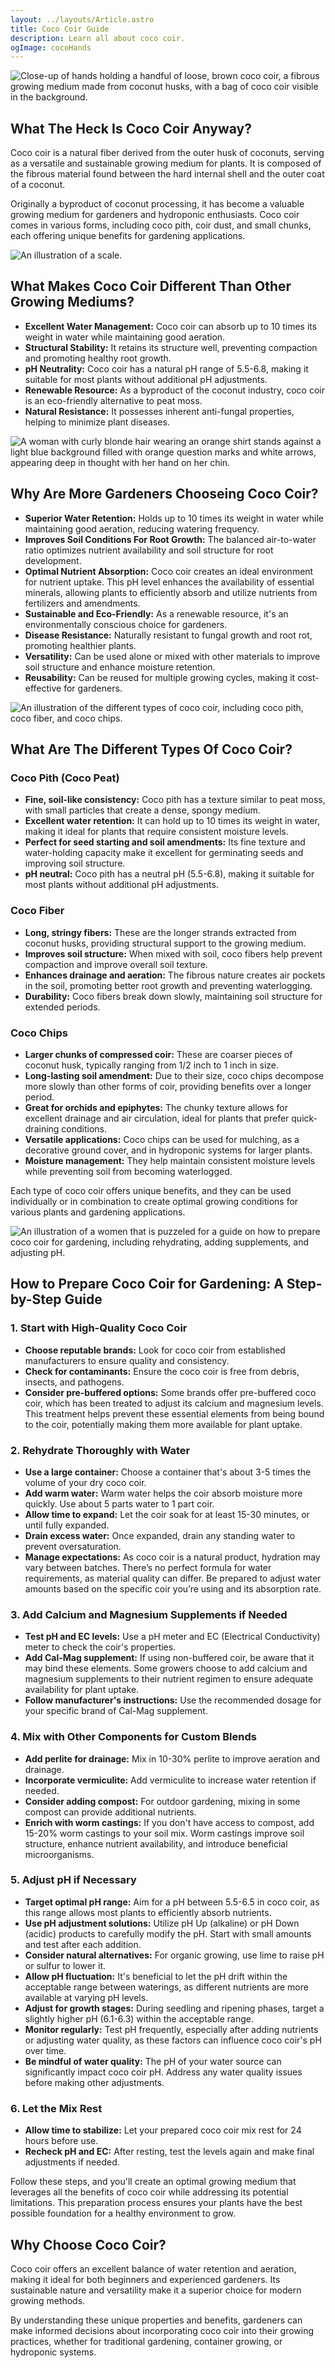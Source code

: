 ```yaml
---
layout: ../layouts/Article.astro
title: Coco Coir Guide
description: Learn all about coco coir.
ogImage: cocoHands
---
```


<Image 
src={cocoHands}
class="rounded-sm"
alt="Close-up of hands holding a handful of loose, brown coco coir, a fibrous growing medium made from coconut husks, with a bag of coco coir visible in the background." 
/>

## What The Heck Is Coco Coir Anyway?

Coco coir is a natural fiber derived from the outer husk of coconuts, serving as a versatile and sustainable growing medium for plants. It is composed of the fibrous material found between the hard internal shell and the outer coat of a coconut.

Originally a byproduct of coconut processing, it has become a valuable growing medium for gardeners and hydroponic enthusiasts. Coco coir comes in various forms, including coco pith, coir dust, and small chunks, each offering unique benefits for gardening applications.

<Image 
src={scale}
alt="An illustration of a scale."
/>

## What Makes Coco Coir Different Than Other Growing Mediums?

* **Excellent Water Management:** Coco coir can absorb up to 10 times its weight in water while maintaining good aeration.
* **Structural Stability:** It retains its structure well, preventing compaction and promoting healthy root growth.
* **pH Neutrality:** Coco coir has a natural pH range of 5.5-6.8, making it suitable for most plants without additional pH adjustments.
* **Renewable Resource:** As a byproduct of the coconut industry, coco coir is an eco-friendly alternative to peat moss.
* **Natural Resistance:** It possesses inherent anti-fungal properties, helping to minimize plant diseases.

<Image 
src={womenQuestion}
alt="A woman with curly blonde hair wearing an orange shirt stands against a light blue background filled with orange question marks and white arrows, appearing deep in thought with her hand on her chin."
class="rounded-sm"
/>

## Why Are More Gardeners Chooseing Coco Coir?

* **Superior Water Retention:** Holds up to 10 times its weight in water while maintaining good aeration, reducing watering frequency.
* **Improves Soil Conditions For Root Growth:** The balanced air-to-water ratio optimizes nutrient availability and soil structure for root development.
* **Optimal Nutrient Absorption:** Coco coir creates an ideal environment for nutrient uptake. This pH level enhances the availability of essential minerals, allowing plants to efficiently absorb and utilize nutrients from fertilizers and amendments.
* **Sustainable and Eco-Friendly:** As a renewable resource, it's an environmentally conscious choice for gardeners.
* **Disease Resistance:** Naturally resistant to fungal growth and root rot, promoting healthier plants.
* **Versatility:** Can be used alone or mixed with other materials to improve soil structure and enhance moisture retention.
* **Reusability:** Can be reused for multiple growing cycles, making it cost-effective for gardeners.

<Image 
src={cocoTypes}
alt="An illustration of the different types of coco coir, including coco pith, coco fiber, and coco chips."
class="rounded-sm"
/>

## What Are The Different Types Of Coco Coir?

### Coco Pith (Coco Peat)
* **Fine, soil-like consistency:** Coco pith has a texture similar to peat moss, with small particles that create a dense, spongy medium.
* **Excellent water retention:** It can hold up to 10 times its weight in water, making it ideal for plants that require consistent moisture levels.
* **Perfect for seed starting and soil amendments:** Its fine texture and water-holding capacity make it excellent for germinating seeds and improving soil structure.
* **pH neutral:** Coco pith has a neutral pH (5.5-6.8), making it suitable for most plants without additional pH adjustments.

### Coco Fiber
* **Long, stringy fibers:** These are the longer strands extracted from coconut husks, providing structural support to the growing medium.
* **Improves soil structure:** When mixed with soil, coco fibers help prevent compaction and improve overall soil texture.
* **Enhances drainage and aeration:** The fibrous nature creates air pockets in the soil, promoting better root growth and preventing waterlogging.
* **Durability:** Coco fibers break down slowly, maintaining soil structure for extended periods.

### Coco Chips
* **Larger chunks of compressed coir:** These are coarser pieces of coconut husk, typically ranging from 1/2 inch to 1 inch in size.
* **Long-lasting soil amendment:** Due to their size, coco chips decompose more slowly than other forms of coir, providing benefits over a longer period.
* **Great for orchids and epiphytes:** The chunky texture allows for excellent drainage and air circulation, ideal for plants that prefer quick-draining conditions.
* **Versatile applications:** Coco chips can be used for mulching, as a decorative ground cover, and in hydroponic systems for larger plants.
* **Moisture management:** They help maintain consistent moisture levels while preventing soil from becoming waterlogged.

Each type of coco coir offers unique benefits, and they can be used individually or in combination to create optimal growing conditions for various plants and gardening applications.

<Image 
src={howTo}
alt="An illustration of a women that is puzzeled for a guide on how to prepare coco coir for gardening, including rehydrating, adding supplements, and adjusting pH."
/>

## How to Prepare Coco Coir for Gardening: A Step-by-Step Guide

### 1. Start with High-Quality Coco Coir
* **Choose reputable brands:** Look for coco coir from established manufacturers to ensure quality and consistency.
* **Check for contaminants:** Ensure the coco coir is free from debris, insects, and pathogens.
* **Consider pre-buffered options:** Some brands offer pre-buffered coco coir, which has been treated to adjust its calcium and magnesium levels. This treatment helps prevent these essential elements from being bound to the coir, potentially making them more available for plant uptake.

### 2. Rehydrate Thoroughly with Water
* **Use a large container:** Choose a container that's about 3-5 times the volume of your dry coco coir.
* **Add warm water:** Warm water helps the coir absorb moisture more quickly. Use about 5 parts water to 1 part coir.
* **Allow time to expand:** Let the coir soak for at least 15-30 minutes, or until fully expanded.
* **Drain excess water:** Once expanded, drain any standing water to prevent oversaturation.
* **Manage expectations:** As coco coir is a natural product, hydration may vary between batches. There’s no perfect formula for water requirements, as material quality can differ. Be prepared to adjust water amounts based on the specific coir you’re using and its absorption rate.

### 3. Add Calcium and Magnesium Supplements if Needed
* **Test pH and EC levels:** Use a pH meter and EC (Electrical Conductivity) meter to check the coir's properties.
* **Add Cal-Mag supplement:** If using non-buffered coir, be aware that it may bind these elements. Some growers choose to add calcium and magnesium supplements to their nutrient regimen to ensure adequate availability for plant uptake.
* **Follow manufacturer's instructions:** Use the recommended dosage for your specific brand of Cal-Mag supplement.

### 4. Mix with Other Components for Custom Blends
* **Add perlite for drainage:** Mix in 10-30% perlite to improve aeration and drainage.
* **Incorporate vermiculite:** Add vermiculite to increase water retention if needed.
* **Consider adding compost:** For outdoor gardening, mixing in some compost can provide additional nutrients.
* **Enrich with worm castings:** If you don't have access to compost, add 15-20% worm castings to your soil mix. Worm castings improve soil structure, enhance nutrient availability, and introduce beneficial microorganisms.

### 5. Adjust pH if Necessary

* **Target optimal pH range:** Aim for a pH between 5.5-6.5 in coco coir, as this range allows most plants to efficiently absorb nutrients.
* **Use pH adjustment solutions:** Utilize pH Up (alkaline) or pH Down (acidic) products to carefully modify the pH. Start with small amounts and test after each addition.
* **Consider natural alternatives:** For organic growing, use lime to raise pH or sulfur to lower it.
* **Allow pH fluctuation:** It's beneficial to let the pH drift within the acceptable range between waterings, as different nutrients are more available at varying pH levels.
* **Adjust for growth stages:** During seedling and ripening phases, target a slightly higher pH (6.1-6.3) within the acceptable range.
* **Monitor regularly:** Test pH frequently, especially after adding nutrients or adjusting water quality, as these factors can influence coco coir's pH over time.
* **Be mindful of water quality:** The pH of your water source can significantly impact coco coir pH. Address any water quality issues before making other adjustments.

### 6. Let the Mix Rest
* **Allow time to stabilize:** Let your prepared coco coir mix rest for 24 hours before use.
* **Recheck pH and EC:** After resting, test the levels again and make final adjustments if needed.

Follow these steps, and you'll create an optimal growing medium that leverages all the benefits of coco coir while addressing its potential limitations. This preparation process ensures your plants have the best possible foundation for a healthy environment to grow.

## Why Choose Coco Coir?

Coco coir offers an excellent balance of water retention and aeration, making it ideal for both beginners and experienced gardeners. Its sustainable nature and versatility make it a superior choice for modern growing methods.

By understanding these unique properties and benefits, gardeners can make informed decisions about incorporating coco coir into their growing practices, whether for traditional gardening, container growing, or hydroponic systems.